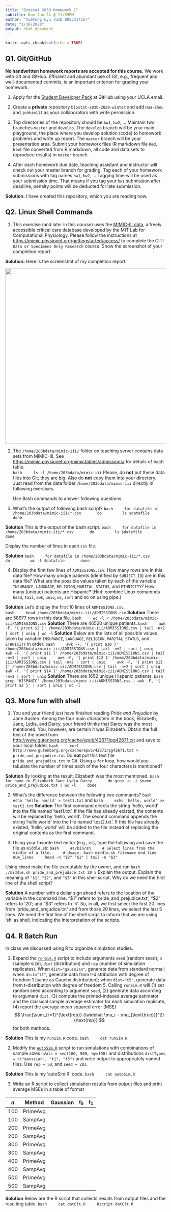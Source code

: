 ```yaml
---
title: "Biostat 203B Homework 1"
subtitle: Due Jan 24 @ 11:59PM
author: "Yuetong Lyu (UID 005331735)"
date: "1/16/2020"
output: html_document
---
```


```r
knitr::opts_chunk$set(echo = TRUE)
```

## Q1. Git/GitHub
<!--demo for comments in html-->
**No handwritten homework reports are accepted for this course.** We work with Git and GitHub. Efficient and abundant use of Git, e.g., frequent and well-documented commits, is an important criterion for grading your homework.

<!--if we don't want the list 1 2 3... we use "-" as bullet points-->
1. Apply for the [Student Developer Pack](https://education.github.com/pack) <!--note: hyperlink--> at GitHub using your UCLA email.

2. Create a **private** repository `biostat-203b-2020-winter` <!--"``"font for code--> and add `Hua-Zhou` and `juhkim111` as your collaborators with write permission.

3. Top directories of the repository should be `hw1`, `hw2`, ... Maintain two branches `master` and `develop`. The `develop` branch will be your main playground, the place where you develop solution (code) to homework problems and write up report. The `master` branch will be your presentation area. Submit your homework files (R markdown file `Rmd`, `html` file converted from R markdown, all code and data sets to reproduce results) in `master` branch.

4. After each homework due date, teaching assistant and instructor will check out your master branch for grading. Tag each of your homework submissions with tag names `hw1`, `hw2`, ... Tagging time will be used as your submission time. That means if you tag your `hw1` submission after deadline, penalty points will be deducted for late submission.

**Solution:** I have created this repository, which you are reading now.

## Q2. Linux Shell Commands

1. This exercise (and later in this course) uses the [MIMIC-III data](https://mimic.physionet.org), a freely accessible critical care database developed by the MIT Lab for Computational Physiology. Please follow the instructions at <https://mimic.physionet.org/gettingstarted/access/> to complete the CITI `Data or Specimens Only Research` course. Show the screenshot of your completion report. 

**Solution:** Here is the screenshot of my completion report.

<p align="center">
<img src="./Yuetong's Completion Report.png" height="550" width="700">
</p>

2. The `/home/203bdata/mimic-iii/` folder on teaching server contains data sets from MIMIC-III. See <https://mimic.physionet.org/mimictables/admissions/> for details of each table.  
    ```bash
    ls -l /home/203bdata/mimic-iii
    ```
Please, do **not** put these data files into Git; they are big. Also do **not** copy them into your directory. Just read from the data folder `/home/203bdata/mimic-iii` directly in following exercises. 

    Use Bash commands to answer following questions.

3. What's the output of following bash script?
    ```bash
    for datafile in /home/203bdata/mimic-iii/*.csv
      do
        ls $datafile
      done
    ```
    
**Solution** This is the output of the bash script.
    ```bash
    for datafile in /home/203bdata/mimic-iii/*.csv
      do
        ls $datafile
      done
    ```

Display the number of lines in each `csv` file.

**Solution** 
    ```bash
    for datafile in /home/203bdata/mimic-iii/*.csv
      do
        wc -l $datafile
      done
    ```
    
4. Display the first few lines of `ADMISSIONS.csv`. How many rows are in this data file? How many unique patients (identified by `SUBJECT_ID`) are in this data file? What are the possible values taken by each of the variable `INSURANCE`, `LANGUAGE`, `RELIGION`, `MARITAL_STATUS`, and `ETHNICITY`? How many (unique) patients are Hispanic? (Hint: combine Linux comamnds `head`, `tail`, `awk`, `uniq`, `wc`, `sort` and so on using pipe.)

**Solution** Let's display the first 10 lines of `ADMISSIONS.csv`.  
    ```bash
    head /home/203bdata/mimic-iii/ADMISSIONS.csv
    ```
**Solution** There are 58977 rows in this data file.
    ```bash
    wc -l < /home/203bdata/mimic-iii/ADMISSIONS.csv
    ```
**Solution** There are 46520 unique patients.
    ```bash
    awk -F, '{ print $2 }' /home/203bdata/mimic-iii/ADMISSIONS.csv | tail -n+2 | sort | uniq | wc -l
    ```
**Solution** Below are the lists of all possible values taken by variable `INSURANCE`, `LANGUAGE`, `RELIGION`, `MARITAL_STATUS`, and `ETHNICITY` in order.
    ```bash
    awk -F, '{ print $10 }' /home/203bdata/mimic-iii/ADMISSIONS.csv | tail -n+2 | sort | uniq
    awk -F, '{ print $11 }' /home/203bdata/mimic-iii/ADMISSIONS.csv | tail -n+2 | sort | uniq
    awk -F, '{ print $12 }' /home/203bdata/mimic-iii/ADMISSIONS.csv | tail -n+2 | sort | uniq
    awk -F, '{ print $13 }' /home/203bdata/mimic-iii/ADMISSIONS.csv | tail -n+2 | sort | uniq
    awk -F, '{ print $14 }' /home/203bdata/mimic-iii/ADMISSIONS.csv | tail -n+2 | sort | uniq
    ```
**Solution** There are 1652 unique Hispanic patients. 
    ```bash
    grep 'HISPANIC' /home/203bdata/mimic-iii/ADMISSIONS.csv | awk -F, '{ print $2 }' | sort | uniq | wc -l
    ```
    

    
## Q3. More fun with shell

1. You and your friend just have finished reading *Pride and Prejudice* by Jane Austen. Among the four main characters in the book, Elizabeth, Jane, Lydia, and Darcy, your friend thinks that Darcy was the most mentioned. You, however, are certain it was Elizabeth. Obtain the full text of the novel from <http://www.gutenberg.org/cache/epub/42671/pg42671.txt> and save to your local folder. 
    ```bash
    curl http://www.gutenberg.org/cache/epub/42671/pg42671.txt > pride_and_prejudice.txt
    ```
Do **not** put this text file `pride_and_prejudice.txt` in Git. Using a `for` loop, how would you tabulate the number of times each of the four characters is mentioned?

**Solution** By looking at the result, Elizabeth was the most mentioned.
    ```bash
    for name in Elizabeth Jane Lydia Darcy
      do grep -o -i $name pride_and_prejudice.txt | wc -l
    done
    ```

2. What's the difference between the following two commands?
    ```bash
    echo 'hello, world' > test1.txt
    ```
    and
    ```bash
    echo 'hello, world' >> test2.txt
    ```
**Solution** The first command directs the string 'hello, world' into the file named 'test1.txt'. If the file has already existed, the contents will be replaced by 'hello, world'. The second command appends the string 'hello,world' into the file named 'test2.txt'. If this file has already existed, 'hello, world' will be added to the file instead of replacing the original contents as the first command.

3. Using your favorite text editor (e.g., `vi`), type the following and save the file as `middle.sh`:
    ```bash
    #!/bin/sh
    # Select lines from the middle of a file.
    # Usage: bash middle.sh filename end_line num_lines
    head -n "$2" "$1" | tail -n "$3"
    ```
    
Using `chmod` make the file executable by the owner, and run 
    ```bash
    ./middle.sh pride_and_prejudice.txt 20 5
    ```
Explain the output. Explain the meaning of `"$1"`, `"$2"`, and `"$3"` in this shell script. Why do we need the first line of the shell script?

**Solution** A number with a dollar sign ahead refers to the location of the variable in the command line. "$1" refers to 'pride_and_prejudice.txt'; "$2" refers to '20'; and "$3" refers to '5'. So, in all, we first select the first 20 lines from 'pride_and_prejudice.txt' and from those 20 lines, we select the last 5 lines.
We need the first line of the shell script to inform that we are using 'sh' as shell, indicating the interpretation of the scripts.

## Q4. R Batch Run

In class we discussed using R to organize simulation studies. 

1. Expand the [`runSim.R`](https://ucla-biostat203b-2020winter.github.io/slides/02-linux/runSim.R) script to include arguments `seed` (random seed), `n` (sample size), `dist` (distribution) and `rep` (number of simulation replicates). When `dist="gaussian"`, generate data from standard normal; when `dist="t1"`, generate data from t-distribution with degree of freedom 1 (same as Cauchy distribution); when `dist="t5"`, generate data from t-distribution with degree of freedom 5. Calling `runSim.R` will (1) set random seed according to argument `seed`, (2) generate data according to argument `dist`, (3) compute the primed-indexed average estimator and the classical sample average estimator for each simulation replicate, (4) report the average mean squared error (MSE)
$$
  \frac{\sum_{r=1}^{\text{rep}} (\widehat \mu_r - \mu_{\text{true}})^2}{\text{rep}}
$$
for both methods.

**Solution** This is my `runSim.R` code.
    ```bash
    cat runSim.R
    ```
    
2. Modify the [`autoSim.R`](https://ucla-biostat203b-2020winter.github.io/slides/02-linux/autoSim.R) script to run simulations with combinations of sample sizes `nVals = seq(100, 500, by=100)` and distributions `distTypes = c("gaussian", "t1", "t5")` and write output to appropriately named files. Use `rep = 50`, and `seed = 203`. 

**Solution** This is my 'autoSim.R' code.
    ```bash
    cat autoSim.R
    ```

3. Write an R script to collect simulation results from output files and print average MSEs in a table of format

| $n$ | Method   | Gaussian | $t_5$ | $t_1$ |
|-----|----------|-------|-------|----------|
| 100 | PrimeAvg |       |       |          |
| 100 | SampAvg  |       |       |          |
| 200 | PrimeAvg |       |       |          |
| 200 | SampAvg  |       |       |          |
| 300 | PrimeAvg |       |       |          |
| 300 | SampAvg  |       |       |          |
| 400 | PrimeAvg |       |       |          |
| 400 | SampAvg  |       |       |          |
| 500 | PrimeAvg |       |       |          |
| 500 | SampAvg  |       |       |          |

**Solution** Below are the R script that collects results from output files and the resulting table.
    ```bash
    cat datClt.R
    Rscript datClt.R
    ```
